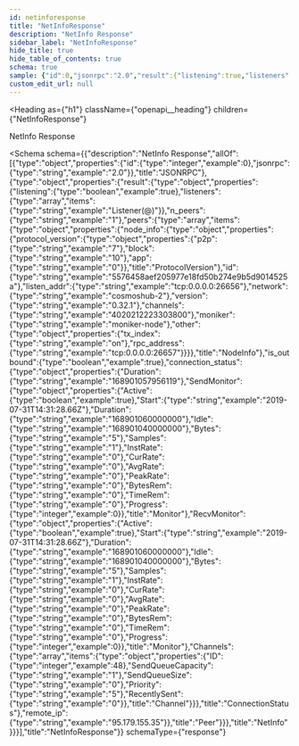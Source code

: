 ```yaml
---
id: netinforesponse
title: "NetInfoResponse"
description: "NetInfo Response"
sidebar_label: "NetInfoResponse"
hide_title: true
hide_table_of_contents: true
schema: true
sample: {"id":0,"jsonrpc":"2.0","result":{"listening":true,"listeners":["Listener(@)"],"n_peers":"1","peers":[{"node_info":{"protocol_version":{"p2p":"7","block":"10","app":"0"},"id":"5576458aef205977e18fd50b274e9b5d9014525a","listen_addr":"tcp:0.0.0.0:26656","network":"cosmoshub-2","version":"0.32.1","channels":"4020212223303800","moniker":"moniker-node","other":{"tx_index":"on","rpc_address":"tcp:0.0.0.0:26657"}},"is_outbound":true,"connection_status":{"Duration":"168901057956119","SendMonitor":{"Active":true,"Start":"2019-07-31T14:31:28.66Z","Duration":"168901060000000","Idle":"168901040000000","Bytes":"5","Samples":"1","InstRate":"0","CurRate":"0","AvgRate":"0","PeakRate":"0","BytesRem":"0","TimeRem":"0","Progress":0},"RecvMonitor":{"Active":true,"Start":"2019-07-31T14:31:28.66Z","Duration":"168901060000000","Idle":"168901040000000","Bytes":"5","Samples":"1","InstRate":"0","CurRate":"0","AvgRate":"0","PeakRate":"0","BytesRem":"0","TimeRem":"0","Progress":0},"Channels":[{"ID":48,"SendQueueCapacity":"1","SendQueueSize":"0","Priority":"5","RecentlySent":"0"}]},"remote_ip":"95.179.155.35"}]}}
custom_edit_url: null
---
```



<Heading
  as={"h1"}
  className={"openapi__heading"}
  children={"NetInfoResponse"}
>
</Heading>



NetInfo Response

<Schema
  schema={{"description":"NetInfo Response","allOf":[{"type":"object","properties":{"id":{"type":"integer","example":0},"jsonrpc":{"type":"string","example":"2.0"}},"title":"JSONRPC"},{"type":"object","properties":{"result":{"type":"object","properties":{"listening":{"type":"boolean","example":true},"listeners":{"type":"array","items":{"type":"string","example":"Listener(@)"}},"n_peers":{"type":"string","example":"1"},"peers":{"type":"array","items":{"type":"object","properties":{"node_info":{"type":"object","properties":{"protocol_version":{"type":"object","properties":{"p2p":{"type":"string","example":"7"},"block":{"type":"string","example":"10"},"app":{"type":"string","example":"0"}},"title":"ProtocolVersion"},"id":{"type":"string","example":"5576458aef205977e18fd50b274e9b5d9014525a"},"listen_addr":{"type":"string","example":"tcp:0.0.0.0:26656"},"network":{"type":"string","example":"cosmoshub-2"},"version":{"type":"string","example":"0.32.1"},"channels":{"type":"string","example":"4020212223303800"},"moniker":{"type":"string","example":"moniker-node"},"other":{"type":"object","properties":{"tx_index":{"type":"string","example":"on"},"rpc_address":{"type":"string","example":"tcp:0.0.0.0:26657"}}}},"title":"NodeInfo"},"is_outbound":{"type":"boolean","example":true},"connection_status":{"type":"object","properties":{"Duration":{"type":"string","example":"168901057956119"},"SendMonitor":{"type":"object","properties":{"Active":{"type":"boolean","example":true},"Start":{"type":"string","example":"2019-07-31T14:31:28.66Z"},"Duration":{"type":"string","example":"168901060000000"},"Idle":{"type":"string","example":"168901040000000"},"Bytes":{"type":"string","example":"5"},"Samples":{"type":"string","example":"1"},"InstRate":{"type":"string","example":"0"},"CurRate":{"type":"string","example":"0"},"AvgRate":{"type":"string","example":"0"},"PeakRate":{"type":"string","example":"0"},"BytesRem":{"type":"string","example":"0"},"TimeRem":{"type":"string","example":"0"},"Progress":{"type":"integer","example":0}},"title":"Monitor"},"RecvMonitor":{"type":"object","properties":{"Active":{"type":"boolean","example":true},"Start":{"type":"string","example":"2019-07-31T14:31:28.66Z"},"Duration":{"type":"string","example":"168901060000000"},"Idle":{"type":"string","example":"168901040000000"},"Bytes":{"type":"string","example":"5"},"Samples":{"type":"string","example":"1"},"InstRate":{"type":"string","example":"0"},"CurRate":{"type":"string","example":"0"},"AvgRate":{"type":"string","example":"0"},"PeakRate":{"type":"string","example":"0"},"BytesRem":{"type":"string","example":"0"},"TimeRem":{"type":"string","example":"0"},"Progress":{"type":"integer","example":0}},"title":"Monitor"},"Channels":{"type":"array","items":{"type":"object","properties":{"ID":{"type":"integer","example":48},"SendQueueCapacity":{"type":"string","example":"1"},"SendQueueSize":{"type":"string","example":"0"},"Priority":{"type":"string","example":"5"},"RecentlySent":{"type":"string","example":"0"}},"title":"Channel"}}},"title":"ConnectionStatus"},"remote_ip":{"type":"string","example":"95.179.155.35"}},"title":"Peer"}}},"title":"NetInfo"}}}],"title":"NetInfoResponse"}}
  schemaType={"response"}
>
  
</Schema>
            